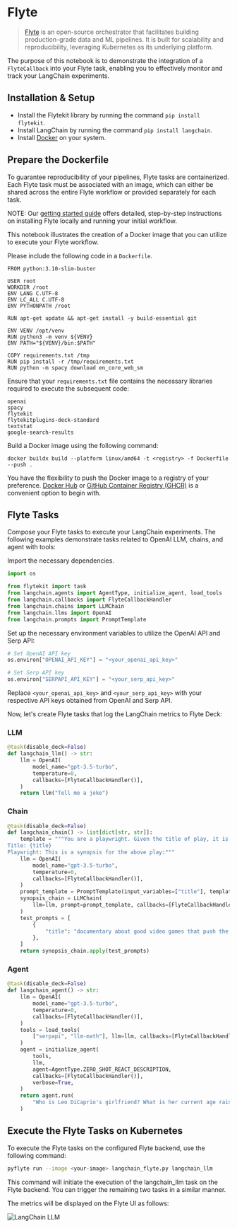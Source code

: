 # Flyte

> [Flyte](https://github.com/flyteorg/flyte) is an open-source orchestrator that facilitates building production-grade data and ML pipelines.
> It is built for scalability and reproducibility, leveraging Kubernetes as its underlying platform.

The purpose of this notebook is to demonstrate the integration of a `FlyteCallback` into your Flyte task, enabling you to effectively monitor and track your LangChain experiments.

## Installation & Setup

- Install the Flytekit library by running the command `pip install flytekit`.
- Install LangChain by running the command `pip install langchain`.
- Install [Docker](https://docs.docker.com/engine/install/) on your system.

## Prepare the Dockerfile

To guarantee reproducibility of your pipelines, Flyte tasks are containerized.
Each Flyte task must be associated with an image, which can either be shared across the entire Flyte workflow or provided separately for each task.

NOTE: Our [getting started guide](https://docs.flyte.org/projects/cookbook/en/latest/index.html) offers detailed, step-by-step instructions on installing Flyte locally and running your initial workflow.

This notebook illustrates the creation of a Docker image that you can utilize to execute your Flyte workflow.

Please include the following code in a `Dockerfile`.

```docker
FROM python:3.10-slim-buster

USER root
WORKDIR /root
ENV LANG C.UTF-8
ENV LC_ALL C.UTF-8
ENV PYTHONPATH /root

RUN apt-get update && apt-get install -y build-essential git

ENV VENV /opt/venv
RUN python3 -m venv ${VENV}
ENV PATH="${VENV}/bin:$PATH"

COPY requirements.txt /tmp
RUN pip install -r /tmp/requirements.txt
RUN python -m spacy download en_core_web_sm
```

Ensure that your `requirements.txt` file contains the necessary libraries required to execute the subsequent code:

```
openai
spacy
flytekit
flytekitplugins-deck-standard
textstat
google-search-results
```

Build a Docker image using the following command:

```
docker buildx build --platform linux/amd64 -t <registry> -f Dockerfile --push .
```

You have the flexibility to push the Docker image to a registry of your preference.
[Docker Hub](https://hub.docker.com/) or [GitHub Container Registry (GHCR)](https://docs.github.com/en/packages/working-with-a-github-packages-registry/working-with-the-container-registry) is a convenient option to begin with.

## Flyte Tasks

Compose your Flyte tasks to execute your LangChain experiments.
The following examples demonstrate tasks related to OpenAI LLM, chains, and agent with tools:

Import the necessary dependencies.

```python
import os

from flytekit import task
from langchain.agents import AgentType, initialize_agent, load_tools
from langchain.callbacks import FlyteCallbackHandler
from langchain.chains import LLMChain
from langchain.llms import OpenAI
from langchain.prompts import PromptTemplate
```

Set up the necessary environment variables to utilize the OpenAI API and Serp API:

```python
# Set OpenAI API key
os.environ["OPENAI_API_KEY"] = "<your_openai_api_key>"

# Set Serp API key
os.environ["SERPAPI_API_KEY"] = "<your_serp_api_key>"
```

Replace `<your_openai_api_key>` and `<your_serp_api_key>` with your respective API keys obtained from OpenAI and Serp API.

Now, let's create Flyte tasks that log the LangChain metrics to Flyte Deck:

### LLM

```python
@task(disable_deck=False)
def langchain_llm() -> str:
    llm = OpenAI(
        model_name="gpt-3.5-turbo",
        temperature=0,
        callbacks=[FlyteCallbackHandler()],
    )
    return llm("Tell me a joke")
```

### Chain

```python
@task(disable_deck=False)
def langchain_chain() -> list[dict[str, str]]:
    template = """You are a playwright. Given the title of play, it is your job to write a synopsis for that title.
Title: {title}
Playwright: This is a synopsis for the above play:"""
    llm = OpenAI(
        model_name="gpt-3.5-turbo",
        temperature=0,
        callbacks=[FlyteCallbackHandler()],
    )
    prompt_template = PromptTemplate(input_variables=["title"], template=template)
    synopsis_chain = LLMChain(
        llm=llm, prompt=prompt_template, callbacks=[FlyteCallbackHandler()]
    )
    test_prompts = [
        {
            "title": "documentary about good video games that push the boundary of game design"
        },
    ]
    return synopsis_chain.apply(test_prompts)
```

### Agent

```python
@task(disable_deck=False)
def langchain_agent() -> str:
    llm = OpenAI(
        model_name="gpt-3.5-turbo",
        temperature=0,
        callbacks=[FlyteCallbackHandler()],
    )
    tools = load_tools(
        ["serpapi", "llm-math"], llm=llm, callbacks=[FlyteCallbackHandler()]
    )
    agent = initialize_agent(
        tools,
        llm,
        agent=AgentType.ZERO_SHOT_REACT_DESCRIPTION,
        callbacks=[FlyteCallbackHandler()],
        verbose=True,
    )
    return agent.run(
        "Who is Leo DiCaprio's girlfriend? What is her current age raised to the 0.43 power?"
    )
```

## Execute the Flyte Tasks on Kubernetes

To execute the Flyte tasks on the configured Flyte backend, use the following command:

```bash
pyflyte run --image <your-image> langchain_flyte.py langchain_llm
```

This command will initiate the execution of the langchain_llm task on the Flyte backend. You can trigger the remaining two tasks in a similar manner.

The metrics will be displayed on the Flyte UI as follows:

![LangChain LLM]()
